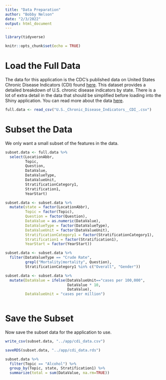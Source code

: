 ```yaml
---
title: "Data Preparation"
author: "Bobby Nelson"
date: "2/3/2022"
output: html_document
---
```


```r
library(tidyverse)
```


```r
knitr::opts_chunk$set(echo = TRUE)
```

# Load the Full Data

The data for this application is the CDC's published data on United States
Chronic Disease Indicators (CDI) found [here](https://catalog.data.gov/dataset/u-s-chronic-disease-indicators-cdi).
This dataset provides a detailed breakdown of U.S. chronic disease indicators 
by state. There is a lot of extra detail in the data that should be simplified
before loading into the Shiny application. You can read more about the data
[here](./rr6401.pdf).

```r
full.data <- read_csv("U.S._Chronic_Disease_Indicators__CDI_.csv")
```

# Subset the Data

We only want a small subset of the features in the data.

```r
subset.data <- full.data %>%
  select(LocationAbbr,
         Topic,
         Question,
         DataValue,
         DataValueType,
         DataValueUnit,
         StratificationCategory1,
         Stratification1,
         YearStart)

subset.data <- subset.data %>%
  mutate(state = factor(LocationAbbr),
         Topic = factor(Topic),
         Question = factor(Question),
         DataValue = as.numeric(DataValue),
         DataValueType = factor(DataValueType),
         DataValueUnit = factor(DataValueUnit),
         StratificationCategory1 = factor(StratificationCategory1),
         Stratification1 = factor(Stratification1),
         YearStart = factor(YearStart))

subset.data <- subset.data %>%
  filter(DataValueType == "Crude Rate",
         grepl("Mortality|mortality", Question),
         StratificationCategory1 %in% c("Overall", "Gender"))

subset.data <- subset.data %>%
  mutate(DataValue = ifelse(DataValueUnit=="cases per 100,000",
                            DataValue * 10,
                            DataValue),
         DataValueUnit = "cases per million")
  
```

# Save the Subset

Now save the subset data for the application to use.

```r
write_csv(subset.data, "../app/cdi_data.csv")
```

```r
saveRDS(subset.data, "../app/cdi_data.rds")
```

```r
subset.data %>%
  filter(Topic == "Alcohol") %>%
  group_by(Topic, state, Stratification1) %>%
  summarize(total = sum(DataValue, na.rm=TRUE))
```


